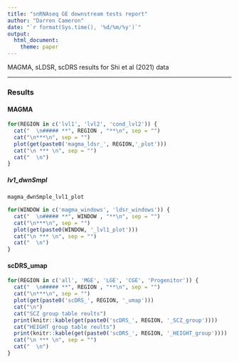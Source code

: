 ```yaml
---
title: "snRNAseq GE downstream tests report"
author: "Darren Cameron"
date: "`r format(Sys.time(), '%d/%m/%y')`"
output: 
  html_document:
    theme: paper
---
```


MAGMA, sLDSR, scDRS results for Shi et al (2021) data

*** 

### **Results** {.tabset}

#### **MAGMA** {.tabset}

```r
for(REGION in c('lvl1', 'lvl2', 'cond_lvl2')) {
  cat("  \n##### **", REGION , "**\n", sep = "")
  cat("\n***\n", sep = "")
  plot(get(paste0('magma_ldsr_', REGION,'_plot')))
  cat("\n *** \n", sep = "")
  cat("  \n")
}
```


##### **lv1_dwnSmpl**

```r
magma_dwnSmple_lvl1_plot 
```


```r
for(WINDOW in c('magma_windows', 'ldsr_windows')) {
  cat("  \n##### **", WINDOW , "**\n", sep = "")
  cat("\n***\n", sep = "")
  plot(get(paste0(WINDOW, '_lvl1_plot')))
  cat("\n *** \n", sep = "")
  cat("  \n")
}
```

#### **scDRS_umap** {.tabset}

```r
for(REGION in c('all', 'MGE', 'LGE', 'CGE', 'Progenitor')) {
  cat("  \n##### **", REGION , "**\n", sep = "")
  cat("\n***\n", sep = "")
  plot(get(paste0('scDRS_', REGION, '_umap')))
  cat("\n")
  cat("SCZ group table reults")
  print(knitr::kable(get(paste0('scDRS_', REGION, '_SCZ_group'))))
  cat("HEIGHT group table reults")
  print(knitr::kable(get(paste0('scDRS_', REGION, '_HEIGHT_group'))))
  cat("\n *** \n", sep = "")
  cat("  \n")
}
```

